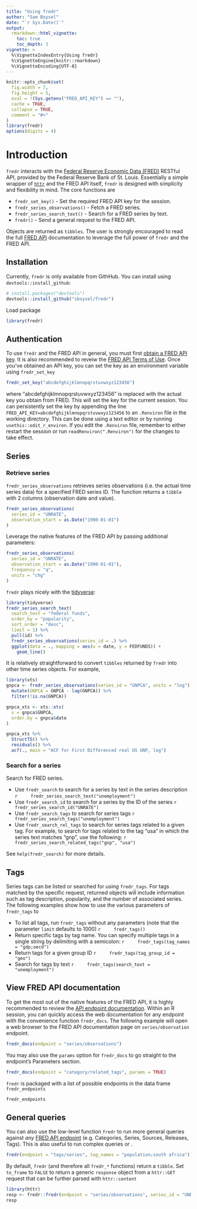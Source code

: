 ```yaml
---
title: "Using fredr"
author: "Sam Boysel"
date: "`r Sys.Date()`"
output: 
  rmarkdown::html_vignette:
    toc: true
    toc_depth: 3
vignette: >
  %\VignetteIndexEntry{Using fredr}
  %\VignetteEngine{knitr::rmarkdown}
  %\VignetteEncoding{UTF-8}
---
```


```r
knitr::opts_chunk$set(
  fig.width = 7,
  fig.height = 5,
  eval = !(Sys.getenv("FRED_API_KEY") == ""),
  cache = TRUE,
  collapse = TRUE,
  comment = "#>"
)
library(fredr)
options(digits = 4)
```

# Introduction

`fredr` interacts with the [Federal Reserve Economic
Data (FRED)](https://research.stlouisfed.org/fred2/) RESTful API, provided by the Federal
Reserve Bank of St. Louis.  Essentially a simple wrapper of
[`httr`](https://github.com/r-lib/httr) and the FRED API itself, `fredr` is
designed with simplicity and flexibility in mind.  The core functions are

- `fredr_set_key()` - Set the required FRED API key for the session.
- `fredr_series_observations()` - Fetch a FRED series.
- `fredr_series_search_text()` - Search for a FRED series by text.
- `fredr()` - Send a general request to the FRED API.

Objects are returned as `tibbles`.  The user is strongly encouraged to read the 
full [FRED API](https://research.stlouisfed.org/docs/api/fred/) documentation to 
leverage the full power of `fredr` and the FRED API.

## Installation

Currently, `fredr` is only available from GithHub.  You can install using `devtools::install_github`:

```r
# install.packages("devtools")
devtools::install_github("sboysel/fredr")
```

Load package

```r
library(fredr)
```

## Authentication

To use `fredr` and the FRED API in general, you must first [obtain a FRED API
key](https://research.stlouisfed.org/docs/api/api_key.html).  It is also
recommended to reveiw the [FRED API Terms of
Use](https://research.stlouisfed.org/docs/api/terms_of_use.html).  Once you've obtained an API key, you can set the key as an environment variable using `fredr_set_key`

```r
fredr_set_key("abcdefghijklmnopqrstuvwxyz123456")
```

where "abcdefghijklmnopqrstuvwxyz123456" is replaced with the actual key you obtain from FRED.  This will set the key for the current session.  You can persistently set the key by appending the line `FRED_API_KEY=abcdefghijklmnopqrstuvwxyz123456` to an `.Renviron` file in the working directory.  This can be done using a text editor or by running `usethis::edit_r_environ`.  If you edit the `.Renviron` file, remember to either restart the session or run `readRenviron(".Renviron")` for the changes to take effect. 

## Series

### Retrieve series

`fredr_series_observations` retrieves series observations (i.e. the actual time series data) for a specified FRED series ID.  The function returns a `tibble` with 2 columns (observation date and value).

```r
fredr_series_observations(
  series_id = "UNRATE",
  observation_start = as.Date("1990-01-01")
)
```

Leverage the native features of the FRED API by passing additional parameters:

```r
fredr_series_observations(
  series_id = "UNRATE",
  observation_start = as.Date("1990-01-01"),
  frequency = "q",
  units = "chg"
)
```

`fredr` plays nicely with the [tidyverse](https://www.tidyverse.org/):

```r
library(tidyverse)
fredr_series_search_text(
  search_text = "federal funds",
  order_by = "popularity",
  sort_order = "desc",
  limit = 1) %>%
  pull(id) %>%
  fredr_series_observations(series_id = .) %>%
  ggplot(data = ., mapping = aes(x = date, y = FEDFUNDS)) +
    geom_line()
```

It is relatively straightforward to convert `tibbles` returned by `fredr` into other time series objects.  For example,

```r
library(xts)
gnpca <- fredr_series_observations(series_id = "GNPCA", units = "log") %>%
  mutate(GNPCA = GNPCA - lag(GNPCA)) %>%
  filter(!is.na(GNPCA))

gnpca_xts <- xts::xts(
  x = gnpca$GNPCA,
  order.by = gnpca$date
)

gnpca_xts %>%
  StructTS() %>%
  residuals() %>%
  acf(., main = "ACF for First Differenced real US GNP, log")
```

### Search for a series

Search for FRED series.

- Use `fredr_search` to search for a series by text in the series description
    ```r
    fredr_series_search_text("unemployment")
    ```
- Use `fredr_search_id` to search for a series by the ID of the series
    ```r
    fredr_series_search_id("UNRATE")
    ```
- Use `fredr_search_tags` to search for series tags
    ```r
    fredr_series_search_tags("unemployment")
    ```
- Use `fredr_search_rel_tags` to search for series tags related to a given tag.  For example, to search for tags related to the tag "usa" in which the series text matches "gnp", use the following:
    ```r
    fredr_series_search_related_tags("gnp", "usa")
    ```
    
See `help(fredr_search)` for more details.

## Tags

Series tags can be listed or searched for using `fredr_tags`.  For tags matched by the specific request, returned objects will include information such as tag description, popularity, and the number of associated series.  The following examples show how to use the various parameters of `fredr_tags` to 

- To list all tags, run `fredr_tags` without any parameters (note that the parameter `limit` defaults to 1000)
    ```r
    fredr_tags()
    ```
- Return specific tags by tag name.  You can specify multiple tags in a single string by delimiting with a semicolon:
    ```r
    fredr_tags(tag_names = "gdp;oecd")
    ```
- Return tags for a given group ID
    ```r
    fredr_tags(tag_group_id = "geo")
    ```
- Search for tags by text
    ```r
    fredr_tags(search_text = "unemployment")
    ```

## View FRED API documentation

To get the most out of the native features of the FRED API, it is highly recommended to review the [API endpoint documentation](https://research.stlouisfed.org/docs/api/fred/). Within an R session, you can quickly access the web documentation for any endpoint with the convenience function `fredr_docs`.  The following example will open a web browser to the FRED API documentation page on `series/observation` endpoint.
```r
fredr_docs(endpoint = "series/observations")
```

You may also use the `params` option for `fredr_docs` to go straight to the
endpoint's Parameters section.
```r
fredr_docs(endpoint = "category/related_tags", params = TRUE)
```

`fredr` is packaged with a list of possible endpoints in the data frame `fredr_endpoints`
```r
fredr_endpoints
```

## General queries

You can also use the low-level function `fredr` to run more general queries
against *any* [FRED API
endpoint](https://research.stlouisfed.org/docs/api/fred/) (e.g. Categories,
Series, Sources, Releases, Tags).  This is also useful to run complex queries or .
```r
fredr(endpoint = "tags/series", tag_names = "population;south africa")
```

By default, `fredr` (and therefore all `fredr_*` functions) return a `tibble`.  Set `to_frame` to `FALSE` to return a generic `response` object from a `httr::GET` request that can be further parsed with `httr::content`
```r
library(httr)
resp <- fredr::fredr(endpoint = "series/observations", series_id = "UNRATE", to_frame = FALSE)
resp
```


